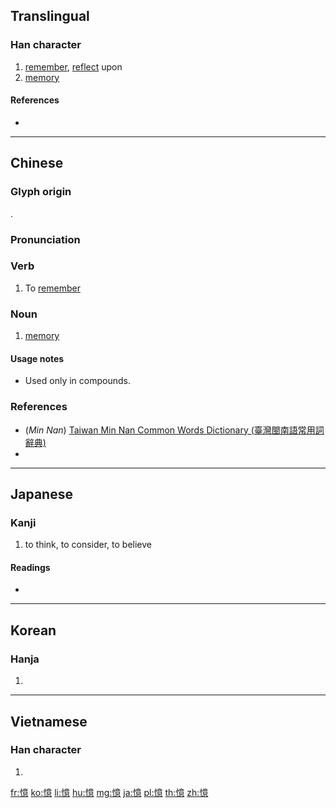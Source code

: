 {{character info/new}}
{{also|忆}}
==Translingual==

===Han character===
{{Han char|rn=61|rad=心|as=13|sn=16|four=90036|canj=PYTP|ids=⿰忄意}}

# [[remember]], [[reflect]] upon
# [[memory]]

====References====
* {{Han ref|kx=0404.330|dkj=11295|dj=0744.270|hdz=42362.130|uh=61B6|ud=25014|bh=BED0|bd=48848}}

----

==Chinese==
{{zh-forms|s=忆}}

===Glyph origin===
{{Han etym}}
{{Han compound|心|意|c1=s|c2=p|t1=heart|t2=thought|ls=psc}}.

===Pronunciation===
{{zh-pron
|m=yì
|c=jik1
|h=
|md=
|mn=qz:iak/tw,xm,zz:ek/qz,tw,xm,zz:it
|mn_note=iak/ek - literary; it - vernacular
|w=
|mc=y
|oc=y
|cat=v,n
}}

===Verb===
{{zh-verb}}

# To [[remember]]
#: {{zh-l|記憶}}
#: {{zh-l|回憶}}

===Noun===
{{zh-noun}}

# [[memory]]
#: {{zh-l|回憶}}

====Usage notes====
* Used only in compounds.

===References===
* (''Min Nan'') [http://twblg.dict.edu.tw/holodict_new/index.html Taiwan Min Nan Common Words Dictionary (臺灣閩南語常用詞辭典)]
* {{cite-web
|url=http://www.mdbg.net/chindict/chindict.php?page=worddict&wdrst=0&wdqb=憶
|title=憶
|work=MDBG English to Chinese dictionary ( Based on CC-CEDICT )
|language=Mandarin/English
|accessdate=2014-02-14}}

----

==Japanese==

===Kanji===
{{ja-kanji|grade=c|rs=心13}}

# to think, to consider, to believe

====Readings====
* {{ja-readings|goon=[[おく]] (oku)|kanon=[[よく]] (yoku)|kun=[[おもう]] (omou)}}

----

==Korean==

===Hanja===
{{ko-hanja|hangeul=억|eumhun=|rv=eok|mr=ŏk|y=ek}}

# {{defn|lang=ko|sort=心13}}

----

==Vietnamese==

===Han character===
{{vi-hantu|ức|rs=心13}}

# {{defn|vi}}

[[fr:憶]]
[[ko:憶]]
[[li:憶]]
[[hu:憶]]
[[mg:憶]]
[[ja:憶]]
[[pl:憶]]
[[th:憶]]
[[zh:憶]]